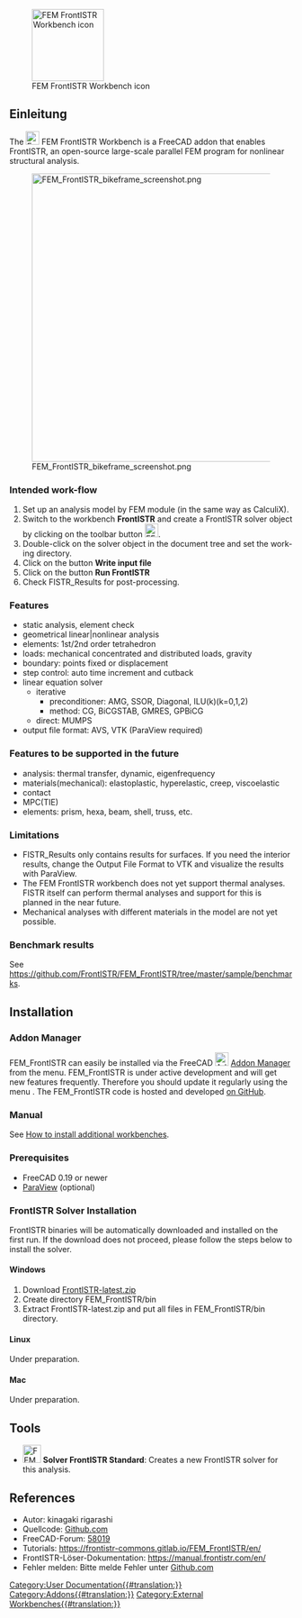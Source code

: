 <languages/>

<div lang="en" dir="ltr" class="mw-content-ltr">
[[File:FrontISTR.svg|thumb|128px|FEM FrontISTR Workbench icon]]
</div>

{{TOCright}}

<span id="Introduction"></span>
==Einleitung==

<div lang="en" dir="ltr" class="mw-content-ltr">
The [[File:FrontISTR.svg|24px]] FEM FrontISTR Workbench is a FreeCAD addon that enables FrontISTR, an open-source large-scale parallel FEM program for nonlinear structural analysis.
</div> 

[[File:FEM FrontISTR bikeframe screenshot.png|512px]]

<div lang="en" dir="ltr" class="mw-content-ltr">
=== Intended work-flow ===
</div>

<div lang="en" dir="ltr" class="mw-content-ltr">
# Set up an analysis model by FEM module (in the same way as CalculiX).
# Switch to the workbench '''FrontISTR''' and create a FrontISTR solver object by clicking on the toolbar button [[Image:FEM_SolverCalculixCxxtools.svg|24px]].
# Double-click on the solver object in the document tree and set the working directory.
# Click on the button '''Write input file'''
# Click on the button '''Run FrontISTR'''
# Check FISTR_Results for post-processing.
</div>

<div lang="en" dir="ltr" class="mw-content-ltr">
=== Features ===
</div>

<div lang="en" dir="ltr" class="mw-content-ltr">
* static analysis, element check
* geometrical linear|nonlinear analysis
* elements: 1st/2nd order tetrahedron
* loads: mechanical concentrated and distributed loads, gravity
* boundary: points fixed or displacement
* step control: auto time increment and cutback
* linear equation solver
** iterative
*** preconditioner: AMG, SSOR, Diagonal, ILU(k)(k=0,1,2)
*** method: CG, BiCGSTAB, GMRES, GPBiCG
** direct: MUMPS
* output file format: AVS, VTK (ParaView required)
</div>

<div lang="en" dir="ltr" class="mw-content-ltr">
=== Features to be supported in the future ===
</div>

<div lang="en" dir="ltr" class="mw-content-ltr">
* analysis: thermal transfer, dynamic, eigenfrequency
* materials(mechanical): elastoplastic, hyperelastic, creep, viscoelastic
* contact
* MPC(TIE)
* elements: prism, hexa, beam, shell, truss, etc.
</div>

<div lang="en" dir="ltr" class="mw-content-ltr">
=== Limitations ===
</div>

<div lang="en" dir="ltr" class="mw-content-ltr">
* FISTR_Results only contains results for surfaces. If you need the interior results, change the Output File Format to VTK and visualize the results with ParaView.
* The FEM FrontISTR workbench does not yet support thermal analyses. FISTR itself can perform thermal analyses and support for this is planned in the near future.
* Mechanical analyses with different materials in the model are not yet possible.
</div>

<div lang="en" dir="ltr" class="mw-content-ltr">
=== Benchmark results ===
</div>

<div lang="en" dir="ltr" class="mw-content-ltr">
See https://github.com/FrontISTR/FEM_FrontISTR/tree/master/sample/benchmarks.
</div>

<div lang="en" dir="ltr" class="mw-content-ltr">
== Installation ==
</div>

<div lang="en" dir="ltr" class="mw-content-ltr">
=== Addon Manager ===
</div>

<div lang="en" dir="ltr" class="mw-content-ltr">
FEM_FrontISTR can easily be installed via the FreeCAD [[Image:AddonManager.svg|24px]] [[Std_AddonMgr|Addon Manager]] from the {{MenuCommand|Tools → Addon manager}} menu.
FEM_FrontISTR  is under active development and will get new features frequently. Therefore you should update it regularly using the menu {{MenuCommand|Tools → Addon manager}}.
The FEM_FrontISTR code is hosted and developed [https://github.com/FrontISTR/FEM_FrontISTR on GitHub].
</div>

<div lang="en" dir="ltr" class="mw-content-ltr">
=== Manual ===
</div>

<div lang="en" dir="ltr" class="mw-content-ltr">
See [[How_to_install_additional_workbenches|How to install additional workbenches]].
</div>

<div lang="en" dir="ltr" class="mw-content-ltr">
=== Prerequisites ===
</div>

<div lang="en" dir="ltr" class="mw-content-ltr">
* FreeCAD 0.19 or newer
* [https://www.paraview.org/ ParaView] (optional)
</div>

<div lang="en" dir="ltr" class="mw-content-ltr">
=== FrontISTR Solver Installation ===
</div>

<div lang="en" dir="ltr" class="mw-content-ltr">
FrontISTR binaries will be automatically downloaded and installed on the first run. If the download does not proceed, please follow the steps below to install the solver.
</div>

<div lang="en" dir="ltr" class="mw-content-ltr">
==== Windows ====
</div>

<div lang="en" dir="ltr" class="mw-content-ltr">
# Download [https://www.frontistr.com/download/link.php?https://frontistr-commons.gitlab.io/FrontISTR/release/x86_64-w64-mingw32-msmpi/FrontISTR-latest.zip FrontISTR-latest.zip]
# Create directory FEM_FrontISTR/bin
# Extract FrontISTR-latest.zip and put all files in FEM_FrontISTR/bin directory.
</div>

<div lang="en" dir="ltr" class="mw-content-ltr">
==== Linux ====
</div>

<div lang="en" dir="ltr" class="mw-content-ltr">
Under preparation.
</div>

<div lang="en" dir="ltr" class="mw-content-ltr">
==== Mac ====
</div>

<div lang="en" dir="ltr" class="mw-content-ltr">
Under preparation.
</div>

<div lang="en" dir="ltr" class="mw-content-ltr">
== Tools ==
</div>

<div lang="en" dir="ltr" class="mw-content-ltr">
* [[Image:FEM_SolverCalculixCxxtools.svg|32px]] '''Solver FrontISTR Standard''':  Creates a new FrontISTR solver for this analysis.
</div>

<div lang="en" dir="ltr" class="mw-content-ltr">
== References ==
</div>

* Autor: kinagaki rigarashi
* Quellcode: [https://github.com/FrontISTR/FEM_FrontISTR Github.com]
* FreeCAD-Forum: [https://forum.freecad.org/viewtopic.php?t=58019 58019]
* Tutorials: https://frontistr-commons.gitlab.io/FEM_FrontISTR/en/
* FrontISTR-Löser-Dokumentation: https://manual.frontistr.com/en/
* Fehler melden: Bitte melde Fehler unter [https://github.com/FrontISTR/FEM_FrontISTR Github.com]


[[Category:User Documentation{{#translation:}}]]
[[Category:Addons{{#translation:}}]]
[[Category:External Workbenches{{#translation:}}]]